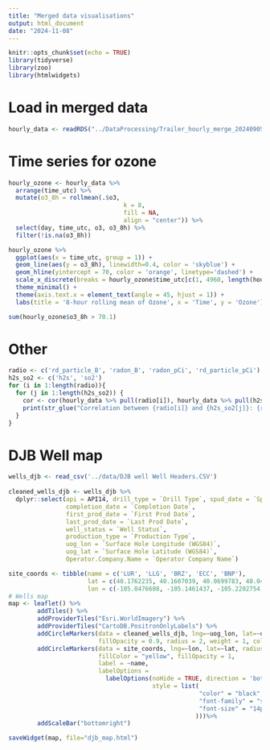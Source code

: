 ```yaml
---
title: "Merged data visualisations"
output: html_document
date: "2024-11-08"
---
```


```r
knitr::opts_chunk$set(echo = TRUE)
library(tidyverse)
library(zoo)
library(htmlwidgets)
```

# Load in merged data
```r
hourly_data <- readRDS("../DataProcessing/Trailer_hourly_merge_20240905.rds")
```

# Time series for ozone
```r
hourly_ozone <- hourly_data %>%
  arrange(time_utc) %>%
  mutate(o3_8h = rollmean(.$o3,
                                k = 8,
                                fill = NA,
                                align = "center")) %>%
  select(day, time_utc, o3, o3_8h) %>%
  filter(!is.na(o3_8h))

hourly_ozone %>%
  ggplot(aes(x = time_utc, group = 1)) + 
  geom_line(aes(y = o3_8h), linewidth=0.4, color = 'skyblue') +
  geom_hline(yintercept = 70, color = 'orange', linetype='dashed') +
  scale_x_discrete(breaks = hourly_ozone$time_utc[c(1, 4960, length(hourly_ozone$time_utc))], labels = hourly_ozone$day[c(1, 4960, length(hourly_ozone$day))]) +
  theme_minimal() +
  theme(axis.text.x = element_text(angle = 45, hjust = 1)) +
  labs(title = '8-hour rolling mean of Ozone', x = 'Time', y = 'Ozone')

sum(hourly_ozone$o3_8h > 70.1)
```


# Other
```r
radio <- c('rd_particle_B', 'radon_B', 'radon_pCi', 'rd_particle_pCi')
h2s_so2 <- c('h2s', 'so2')
for (i in 1:length(radio)){
  for (j in 1:length(h2s_so2)) {
    cor <- cor(hourly_data %>% pull(radio[i]), hourly_data %>% pull(h2s_so2[j]), use = 'complete.obs')
    print(str_glue("Correlation between {radio[i]} and {h2s_so2[j]}: {round(cor, 4)}"))
  }
}
```

# DJB Well map
```r
wells_djb <- read_csv('../data/DJB well Well Headers.CSV')
  
cleaned_wells_djb <- wells_djb %>%
  dplyr::select(api = API14, drill_type = `Drill Type`, spud_date = `Spud Date`, 
                completion_date = `Completion Date`, 
                first_prod_date = `First Prod Date`, 
                last_prod_date = `Last Prod Date`, 
                well_status = `Well Status`, 
                production_type = `Production Type`,
                uog_lon = `Surface Hole Longitude (WGS84)`, 
                uog_lat = `Surface Hole Latitude (WGS84)`,
                Operator.Company.Name = `Operator Company Name`)

site_coords <- tibble(name = c('LUR', 'LLG', 'BRZ', 'ECC', 'BNP'),
                      lat = c(40.1762235, 40.1607039, 40.0699783, 40.0402277, 39.9814076),
                      lon = c(-105.0476608, -105.1461437, -105.2202754, -105.0520854, -105.0064873))
# Wells map
map <- leaflet() %>%
        addTiles() %>% 
        addProviderTiles("Esri.WorldImagery") %>% 
        addProviderTiles("CartoDB.PositronOnlyLabels") %>%  
        addCircleMarkers(data = cleaned_wells_djb, lng=~uog_lon, lat=~uog_lat, 
                         fillOpacity = 0.9, radius = 2, weight = 1, color="cyan") %>%
        addCircleMarkers(data = site_coords, lng=~lon, lat=~lat, radius=10,color="yellow", 
                         fillColor = "yellow", fillOpacity = 1,
                         label = ~name, 
                         labelOptions = 
                           labelOptions(noHide = TRUE, direction = 'bottom', offset = c(0, 8),
                                        style = list(
                                                     "color" = "black",
                                                     "font-family" = "serif",
                                                     "font-size" = "14px"
                                                    )))%>%
        addScaleBar("bottomright")

saveWidget(map, file="djb_map.html")
```



